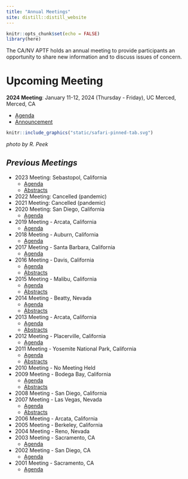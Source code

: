 ```yaml
---
title: "Annual Meetings"
site: distill::distill_website
---
```


```r
knitr::opts_chunk$set(echo = FALSE)
library(here)

```

The CA/NV APTF holds an annual meeting to provide participants an opportunity to share new information and to discuss issues of concern.

# Upcoming Meeting

**2024 Meeting**: January 11-12, 2024 (Thursday - Friday), UC Merced, Merced, CA

 - [Agenda](pdfs/2024_APTF_Agenda_Final.pdf)
 - [Announcement](pdfs/2024_APTF_Announcement.pdf)

```r

knitr::include_graphics("static/safari-pinned-tab.svg")

```

*photo by R. Peek*

## *Previous Meetings*

 - 2023 Meeting: Sebastopol, California
   - [Agenda](pdfs/2023_APTF_Agenda_Final.pdf)
   - [Abstracts](pdfs/2023_APTF_Abstracts.pdf)
 - 2022 Meeting: Cancelled (pandemic)
 - 2021 Meeting: Cancelled (pandemic)
 - 2020 Meeting: San Diego, California
   - [Agenda](pdfs/2020_APTF_Agenda_Final.pdf)
 - 2019 Meeting - Arcata, California
   - [Agenda](pdfs/2019_APTF_Agenda_Final.pdf)
 - 2018 Meeting - Auburn, California
   - [Agenda](pdfs/2018_APTF_Agenda_Final.pdf)
 - 2017 Meeting - Santa Barbara, California
   - [Agenda](pdfs/2017_APTF_Agenda_Final.pdf)
 - 2016 Meeting - Davis, California
   - [Agenda](pdfs/2016_APTF_Agenda_Final.pdf)
   - [Abstracts](pdfs/2016_APTF_Abstracts.pdf)
 - 2015 Meeting - Malibu, California
   - [Agenda](pdfs/2015_APTF_Agenda_Final.pdf)
   - [Abstracts](pdfs/2015_APTF_Abstracts.pdf)
 - 2014 Meeting - Beatty, Nevada
   - [Agenda](pdfs/2014_APTF_Agenda_Final.pdf)
   - [Abstracts](pdfs/2014_APTF_Abstracts.pdf)
 - 2013 Meeting - Arcata, California
   - [Agenda](pdfs/2013_APTF_Agenda_Final.pdf)
   - [Abstracts](pdfs/2013_APTF_Abstracts.pdf)
 - 2012 Meeting - Placerville, California
   - [Agenda](pdfs/2012_APTF_Agenda_Final.pdf)
 - 2011 Meeting - Yosemite National Park, California
   - [Agenda](pdfs/2011_APTF_Agenda_Final.pdf)
   - [Abstracts](pdfs/2011_APTF_Abstracts.pdf)
 - 2010 Meeting - No Meeting Held
 - 2009 Meeting - Bodega Bay, California
   - [Agenda](pdfs/2009_APTF_Agenda_Final.pdf)
   - [Abstracts](pdfs/2009_APTF_Abstracts.pdf)
 - 2008 Meeting - San Diego, California
 - 2007 Meeting - Las Vegas, Nevada 
   - [Agenda](pdfs/2007_APTF_Agenda_Final.pdf)
   - [Abstracts](pdfs/2007_APTF_Abstracts.pdf)
 - 2006 Meeting - Arcata, California
 - 2005 Meeting - Berkeley, California
 - 2004 Meeting - Reno, Nevada
 - 2003 Meeting - Sacramento, CA
   - [Agenda](pdfs/2003_APTF_talks.pdf)
 - 2002 Meeting - San Diego, CA
   - [Agenda](pdfs/2002_APTF_talks.pdf)
 - 2001 Meeting - Sacramento, CA
   - [Agenda](pdfs/2001_APTF_talks.pdf)
   
   